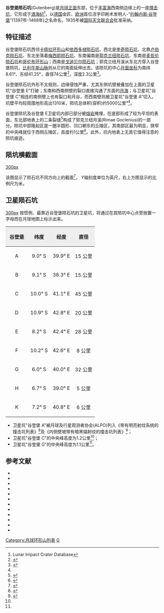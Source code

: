 {{lunar crater data|
 image=Normal Gutenberg AS16 M0420.jpg|260|
 caption=月球轨道器4号拍摄的图像|
 latitude=8.6|
 N_or_S=S|
 longitude=41.2|
 E_or_W=E|
 diameter=74 公里|
 depth=2.3 公里|
 colong=318|
 eponym=[[约翰内斯·谷登堡|约翰内斯·谷登堡]]}}
'''谷登堡陨石坑'''(Gutenberg)是[[月球正面|月球正面]]东部，位于[[丰富海|丰富海]]西南侧边缘上的一座[[撞击坑|撞击坑]]，它形成于[[酒海纪|酒海纪]]<ref name=LICD>Lunar Impact Crater Database</ref>，以[[德国|德国]]金匠、[[欧洲|欧洲]]首位活字印刷术发明人-"[[约翰内斯·谷登堡|约翰内斯·谷登堡]]"(1397年-1468年)之名命名，1935年被[[国际天文联合会|国际天文联合会]]批准采纳。

==特征描述==
谷登堡陨石坑西邻[[卡佩拉环形山|卡佩拉环形山]]和[[依西多禄陨石坑|依西多禄陨石坑]]、西北是[[李奇陨石坑|李奇陨石坑]]、北靠[[卢伯克陨石坑|卢伯克陨石坑]]、东北坐落着[[梅西耶陨石坑|梅西耶陨石坑]]、东南偏南是[[郭克兰纽陨石坑|郭克兰纽陨石坑]]、东南是[[麦哲伦陨石坑|麦哲伦陨石坑]]和[[哥伦布环形山|哥伦布环形山]]；西南是[[戈迪贝尔陨石坑|戈迪贝尔陨石坑]]；郭克兰纽月溪从东北方穿入谷登堡陨坑，[[比利牛斯山脉_(月球)|比利牛斯山脉]]则从它的南面延伸出去。该陨坑的中心[[月面坐标|月面坐标]]为南纬8.61°、东经41.25°，直径74公里<ref name="IAU">{{Cite web |url=http://planetarynames.wr.usgs.gov/Feature/2290 |title=Directory of the International Astronomical Union |accessdate=2016-04-14 |archive-date=2018-06-23 |archive-url=https://web.archive.org/web/20180623033058/https://planetarynames.wr.usgs.gov/Feature/2290 |dead-url=no }}</ref>，深度2.3公里<ref>{{Cite web |url=http://fisherka.csolutionshosting.net/astronote/plan/craterdepth/html/CraterDepthFeatureNameWestfall.html |title=John E. Westfall's Atlas of the Lunar Terminator, Cambridge Univ. Press (2000) |accessdate=2016-04-14 |archive-date=2014-12-18 |archive-url=https://archive.today/20141218234310/http://fisherka.csolutionshosting.net/astronote/plan/craterdepth/html/CraterDepthFeatureNameWestfall.html |dead-url=yes }}</ref>。

谷登堡陨石坑外形不太规则，边缘侵蚀严重，尤其东侧坑壁被叠加在上面的卫星坑"谷登堡 E"打破；东南和西南侧壁的裂口直接沟通了东面的[[月海|月海]]；与卫星坑"谷登堡 C"相连的南侧壁上也有裂口和月谷，而西南壁则被卫星坑"谷登堡 A"切入。坑壁平均较周围地形高出1310米，陨坑总体积(容积)约5000公里³<ref name="LICD"/>。

谷登堡陨坑及谷登堡 E卫星坑内部已部分被[[熔岩|熔岩]]掩埋，在底部形成了较为平坦的表面，东北部地表上的二条裂缝<ref>{{Cite web |url=http://planetarynames.wr.usgs.gov/images/Lunar/lac_79_lo.pdf |title=Crater Gutenberg on the map LAC-79 |accessdate=2016-04-14 |archive-date=2013-02-20 |archive-url=https://web.archive.org/web/20130220184738/http://planetarynames.wr.usgs.gov/images/Lunar/lac_79_lo.pdf |dead-url=no }}</ref>构成了郭克兰纽月溪(Rimae Goclenius)的一部分。陨坑中部隆起区是一圈半圆形、凹口朝东的丘陵区，其南部区最为明显，狭窄的中央峰就位于西侧丘陵区，高度约1公里<ref name="Wiki">{{Cite web |url=http://the-moon.wikispaces.com/Gutenberg |title=Description Crater online The Moon-Wiki |accessdate=2016-04-14 |archive-date=2018-05-30 |archive-url=https://web.archive.org/web/20180530145608/http://the-moon.wikispaces.com/Gutenberg |dead-url=no }}</ref>。此外，坑内地表上无其它值得注意的陨坑痕迹。

==陨坑横截面==
[[image:Gutenberg_crater_cross_section.jpg|300px]]

该图显示了陨石坑不同方向上的截面<ref>{{Cite web |url=http://ntrs.nasa.gov/archive/nasa/casi.ntrs.nasa.gov/19660012493_1966012493.pdf |title=Catalogue of lunar craters cross sections I Craters with peaks by Gerald S. Hawkins, William H. Zack and Stephen M. Saslow |accessdate=2016-04-14 |archive-date=2013-11-05 |archive-url=https://web.archive.org/web/20131105120354/http://ntrs.nasa.gov/archive/nasa/casi.ntrs.nasa.gov/19660012493_1966012493.pdf |dead-url=no }}</ref>，
Y轴刻度单位为英尺，右上方图显示的比例尺为米。

==卫星陨石坑== 
[[image:_Gutenberg_lunar_crater_map.jpg|300px]]
按惯例，最靠近谷登堡陨石坑的卫星坑，将通过在其陨坑中心点旁放置一字母而在月球地图上标示出来。

{| class="wikitable"
!width="25%" style="background:#eeeeee;" |谷登堡 
!width="25%" style="background:#eeeeee;" |纬度
!width="25%" style="background:#eeeeee;" |经度
!width="25%" style="background:#eeeeee;" |直径
|-
|align="center"|A
|align="center"|9.0° S
|align="center"|39.9° E
|align="center"|15 公里
|-
|align="center"|B
|align="center"|9.1° S
|align="center"|38.3° E
|align="center"|15 公里
|-
|align="center"|C
|align="center"|10.0° S
|align="center"|41.1° E
|align="center"|45 公里
|-
|align="center"|D
|align="center"|10.9° S
|align="center"|42.8° E
|align="center"|20 公里
|-
|align="center"|E
|align="center"|8.2° S
|align="center"|42.4° E
|align="center"|28 公里
|-
|align="center"|F
|align="center"|10.2° S
|align="center"|42.6° E
|align="center"|8 公里
|-
|align="center"|G
|align="center"|6.0° S
|align="center"|40.0° E
|align="center"|32 公里
|-
|align="center"|H
|align="center"|6.7° S
|align="center"|39.0° E
|align="center"|5 公里
|-
|align="center"|K
|align="center"|7.2° S
|align="center"|40.8° E
|align="center"|6 公里
|}
*卫星坑"谷登堡 A"被月球及行星观测者协会(ALPO)列入《带有明亮射纹系统的撞击坑列表》<ref>{{Cite web |url=http://www.zone-vx.com/alpo-rays-table.pdf |title=List of craters with bright rays of the lunar system and planetary astronomy Association(ALPO) |access-date=2016-04-14 |archive-date=2016-03-04 |archive-url=https://web.archive.org/web/20160304213831/http://www.zone-vx.com/alpo-rays-table.pdf |dead-url=no }}</ref>及《内侧壁坡带有暗黑辐射纹的撞击坑列表》<ref>{{Cite web |url=http://www.zone-vx.com/alpo-bcp-longlist.pdf |title=List of craters with dark radial stripes Association of Lunar and Planetary Astronomy (ALPO) |access-date=2016-04-14 |archive-date=2013-12-03 |archive-url=https://web.archive.org/web/20131203025135/http://www.zone-vx.com/alpo-bcp-longlist.pdf |dead-url=no }}</ref>；
*卫星坑"谷登堡 C"的中央峰高度为1.2公里<ref name="Wiki"/>；
*卫星坑"谷登堡 G"的中央峰高度为1.1公里<ref name="Wiki"/>。

==参考文献==
<references />
{{refbegin}}
* {{cite book
  | last1 = Andersson
  | first1 = L. E.
  | last2 = Whitaker
  | first2 = E. A.
  | authorlink2 = Ewen Whitaker
  | date = 1982
  | title = [[NASA|NASA]] Catalogue of Lunar Nomenclature
  | publisher = NASA RP-1097
  | ref = harv
  }}
* {{cite web
  | last = Blue
  | first = Jennifer
  | date = July 25, 2007
  | title = Gazetteer of Planetary Nomenclature
  | publisher = [[United_States_Geological_Survey|USGS]]
  | url = http://planetarynames.wr.usgs.gov/
  | accessdate = 2007-08-05
  | ref = harv
  | archive-date = 2015-05-26
  | archive-url = https://web.archive.org/web/20150526164842/http://planetarynames.wr.usgs.gov/
  | dead-url = no
  }}
* {{cite book
  | last1 = Bussey
  | first1 = B.
  | authorlink1 = Ben Bussey
  | last2 = Spudis
  | first2 = P.
  | authorlink2 = Paul Spudis
  | date = 2004
  | title = The Clementine Atlas of the Moon
  | publisher = Cambridge University Press
  | location = New York
  | isbn = 978-0-521-81528-4
  | ref = harv
  }}
* {{cite book
  | last1 = Cocks
  | first1 = Elijah E.
  | last2 = Cocks
  | first2 = Josiah C.
  | date = 1995
  | title = Who's Who on the Moon: A Biographical Dictionary of Lunar Nomenclature
  | url = https://archive.org/details/isbn_9780936389271
  | publisher = Tudor Publishers
  | isbn = 978-0-936389-27-1
  | ref = harv
  }}
* {{cite web
  | last = McDowell
  | first = Jonathan
  | date = July 15, 2007
  | url = http://host.planet4589.org/astro/lunar/
  | title = Lunar Nomenclature
  | publisher = Jonathan's Space Report
  | accessdate = 2007-10-24
  | ref = harv
  | archive-date = 2015-01-12
  | archive-url = https://web.archive.org/web/20150112233439/http://host.planet4589.org/astro/lunar/
  | dead-url = no
  }}
* {{cite journal| last1 = Menzel| first1 = D. H.| last2 = Minnaert| first2 = M.| last3 = Levin| first3 = B.| last4 = Dollfus| first4 = A.| last5 = Bell| first5 = B.| title = Report on Lunar Nomenclature by the Working Group of Commission 17 of the IAU| doi = 10.1007/BF00171763| journal = Space Science Reviews| volume = 12| issue = 2| pages = 136–186| date = 1971| bibcode = 1971SSRv...12..136M| ref = harv}}
* {{cite book
  | first = Patrick
  | last = Moore
  | authorlink = Patrick Moore
  | date = 2001
  | title = On the Moon
  | url = https://archive.org/details/patrickmooreonmo00patr
  | publisher = Sterling Publishing Co.
  | isbn = 978-0-304-35469-6
  | ref = harv
  }}
* {{cite book
  | first = Fred W.
  | last = Price
  | date = 1988
  | title = The Moon Observer's Handbook
  | publisher = Cambridge University Press
  | isbn = 978-0-521-33500-3
  | ref = harv
  }}
* {{cite book
  | last = Rükl
  | first = Antonín
  | authorlink = Antonín Rükl
  | date = 1990
  | title = Atlas of the Moon
  | publisher = Kalmbach Books
  | isbn = 978-0-913135-17-4
  | ref = harv
  }}
* {{cite book
  | last = Webb
  | first = Rev. T. W.
  | authorlink = Thomas William Webb
  | date = 1962
  | title = Celestial Objects for Common Telescopes
  | url = https://archive.org/details/celestialobjects00webb
  | edition = 6th revised
  | publisher = Dover
  | isbn = 978-0-486-20917-3
  | ref = harv
  }}
* {{cite book
  | first = Ewen A.
  | last = Whitaker
  | authorlink = Ewen Whitaker
  | date = 1999
  | title = Mapping and Naming the Moon
  | publisher = Cambridge University Press
  | isbn = 978-0-521-62248-6
  | ref = harv
  }}
* {{cite book
  | first = Peter T.
  | last = Wlasuk
  | date = 2000
  | title = Observing the Moon
  | publisher = Springer
  | isbn = 978-1-85233-193-1
  | ref = harv
 }}
{{refend}}

[[Category:月球环形山列表|Category:月球环形山列表]]
[[Category:月球环形山|G]]
{{月球環形山 (G-K)}}